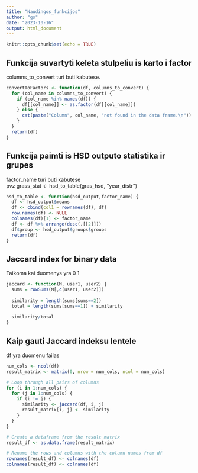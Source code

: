 ---
title: "Naudingos_funkcijos"
author: "gs"
date: "2023-10-16"
output: html_document
---

```{r setup, include=FALSE}
knitr::opts_chunk$set(echo = TRUE)
```

## Funkcija suvartyti keleta stulpeliu is karto i factor

columns_to_convert turi buti kabutese.

```{r}
convertToFactors <- function(df, columns_to_convert) {
  for (col_name in columns_to_convert) {
    if (col_name %in% names(df)) {
      df[[col_name]] <- as.factor(df[[col_name]])
    } else {
      cat(paste("Column", col_name, "not found in the data frame.\n"))
    }
  }
  return(df)
}
```

## Funkcija paimti is HSD outputo statistika ir grupes

factor_name turi buti kabutese<br>
pvz grass_stat <- hsd_to_table(gras_hsd, "year_distr")

```{r}
hsd_to_table <- function(hsd_output,factor_name) {
  df <- hsd_output$means
  df <- cbind(col1 = rownames(df), df)
  row.names(df) <- NULL
  colnames(df)[1] <- factor_name
  df <- df %>% arrange(desc(.[[2]]))
  df$group <- hsd_output$groups$groups
  return(df)
}
```

## Jaccard index for binary data
Taikoma kai duomenys yra 0 1

```{r}
jaccard <- function(M, user1, user2) {
  sums = rowSums(M[,c(user1, user2)])
  
  similarity = length(sums[sums==2])
  total = length(sums[sums==1]) + similarity
  
  similarity/total
}
```

## Kaip gauti Jaccard indeksu lentele
df yra duomenu failas

```{r}
num_cols <- ncol(df)
result_matrix <- matrix(0, nrow = num_cols, ncol = num_cols)

# Loop through all pairs of columns
for (i in 1:num_cols) {
  for (j in 1:num_cols) {
    if (i != j) {
      similarity <- jaccard(df, i, j)
      result_matrix[i, j] <- similarity
    }
  }
}

# Create a dataframe from the result matrix
result_df <- as.data.frame(result_matrix)

# Rename the rows and columns with the column names from df
rownames(result_df) <- colnames(df)
colnames(result_df) <- colnames(df)
```
